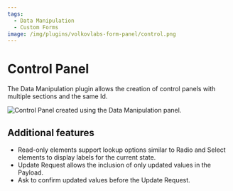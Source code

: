 ```yaml
---
tags:
  - Data Manipulation
  - Custom Forms
image: /img/plugins/volkovlabs-form-panel/control.png
---
```



# Control Panel

The Data Manipulation plugin allows the creation of control panels with multiple sections and the same Id.

<Image
  title="Control Panel created using the Data Manipulation panel."
  src="/img/plugins/volkovlabs-form-panel/control.png"
/>

## Additional features

- Read-only elements support lookup options similar to Radio and Select elements to display labels for the current state.
- Update Request allows the inclusion of only updated values in the Payload.
- Ask to confirm updated values before the Update Request.

